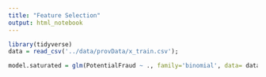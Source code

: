 ```yaml
---
title: "Feature Selection"
output: html_notebook
---
```



```r
library(tidyverse)
data = read_csv('../data/provData/x_train.csv');
```

```r
model.saturated = glm(PotentialFraud ~ ., family='binomial', data= data)

```

